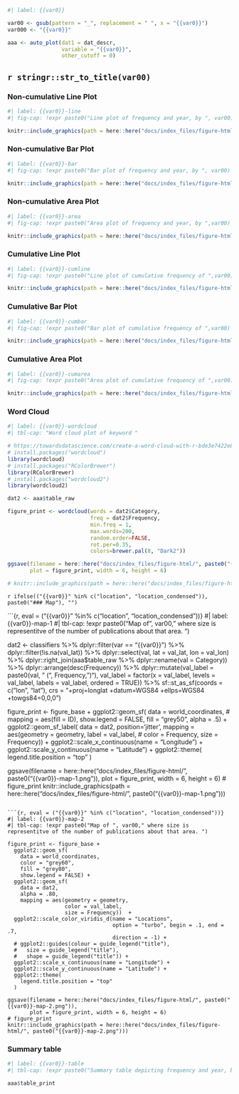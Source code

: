

```r
#| label: {{var0}}

var00 <- gsub(pattern = "_", replacement = " ", x = "{{var0}}")
var000 <- "{{var0}}"

aaa <- auto_plot(dat1 = dat_descr, 
                 variable = "{{var0}}", 
                 other_cutoff = 0)
```

## `r stringr::str_to_title(var00)`

### Non-cumulative Line Plot

```r
#| label: {{var0}}-line
#| fig-cap: !expr paste0("Line plot of frequency and year, by ", var00)

knitr::include_graphics(path = here::here("docs/index_files/figure-html/", paste0("{{var0}}-line.png")))
```

### Non-cumulative Bar Plot

```r
#| label: {{var0}}-bar
#| fig-cap: !expr paste0("Bar plot of frequency and year, by ", var00)

knitr::include_graphics(path = here::here("docs/index_files/figure-html/", paste0("{{var0}}-bar.png")))
```

### Non-cumulative Area Plot

```r
#| label: {{var0}}-area
#| fig-cap: !expr paste0("Area plot of frequency and year, by ",var00)

knitr::include_graphics(path = here::here("docs/index_files/figure-html/", paste0("{{var0}}-area.png")))
```

### Cumulative Line Plot

```r
#| label: {{var0}}-cumline
#| fig-cap: !expr paste0("Line plot of cumulative frequency of ",var00)

knitr::include_graphics(path = here::here("docs/index_files/figure-html/", paste0("{{var0}}-cumline.png")))
```

### Cumulative Bar Plot

```r
#| label: {{var0}}-cumbar
#| fig-cap: !expr paste0("Bar plot of cumulative frequency of ",var00)

knitr::include_graphics(path = here::here("docs/index_files/figure-html/", paste0("{{var0}}-cumbar.png")))
```

### Cumulative Area Plot

```r
#| label: {{var0}}-cumarea
#| fig-cap: !expr paste0("Area plot of cumulative frequency of ",var00)

knitr::include_graphics(path = here::here("docs/index_files/figure-html/", paste0("{{var0}}-cumarea.png")))
```

### Word Cloud

```r
#| label: {{var0}}-wordcloud
#| tbl-cap: "Word cloud plot of keyword "

# https://towardsdatascience.com/create-a-word-cloud-with-r-bde3e7422e8a
# install.packages("wordcloud")
library(wordcloud)
# install.packages("RColorBrewer")
library(RColorBrewer)
# install.packages("wordcloud2")
library(wordcloud2)

dat2 <- aaa$table_raw

figure_print <- wordcloud(words = dat2$Category, 
                          freq = dat2$Frequency, 
                          min.freq = 1,
                          max.words=200, 
                          random.order=FALSE, 
                          rot.per=0.35,
                          colors=brewer.pal(8, "Dark2"))

ggsave(filename = here::here("docs/index_files/figure-html/", paste0("{{var0}}-wordcloud.png")),
       plot = figure_print, width = 6, height = 6)

# knitr::include_graphics(path = here::here("docs/index_files/figure-html/", paste0("{{var0}}-wordcloud.png")))
```

`r ifelse(("{{var0}}" %in% c("location", "location_condensed")), paste0("### Map"), "")`

```{r, eval = ("{{var0}}" %in% c("location", "location_condensed"))}
#| label: {{var0}}-map-1
#| tbl-cap: !expr paste0("Map of ", var00," where size is representitve of the number of publications about that area. ")

dat2 <- classifiers %>% 
  dplyr::filter(var == "{{var0}}") %>% 
  dplyr::filter(!is.na(val_lat)) %>% 
  dplyr::select(val, 
                lat = val_lat, 
                lon = val_lon) %>% 
  dplyr::right_join(aaa$table_raw %>% 
                     dplyr::rename(val = Category)) %>% 
  dplyr::arrange(desc(Frequency)) %>% 
  dplyr::mutate(val_label = paste0(val, " (", Frequency, ")"), 
                val_label = factor(x = val_label, levels = val_label, labels = val_label, ordered = TRUE)) %>%
  sf::st_as_sf(coords = c("lon", "lat"),
               crs = "+proj=longlat +datum=WGS84 +ellps=WGS84 +towgs84=0,0,0") 

figure_print <- figure_base +
  ggplot2::geom_sf(
    data = world_coordinates, 
    # mapping = aes(fill = ID), 
    show.legend = FALSE, 
    fill = "grey50", 
    alpha = .5) + 
  ggplot2::geom_sf_label(
    data = dat2,
    position='jitter',
    mapping = aes(geometry = geometry,
                  label = val_label,
                  # color = Frequency,
                  size = Frequency))  +
  ggplot2::scale_x_continuous(name = "Longitude") +
  ggplot2::scale_y_continuous(name = "Latitude") + 
  ggplot2::theme(
    legend.title.position = "top"
  )

ggsave(filename = here::here("docs/index_files/figure-html/", paste0("{{var0}}-map-1.png")),
       plot = figure_print, width = 6, height = 6)
# figure_print
knitr::include_graphics(path = here::here("docs/index_files/figure-html/", paste0("{{var0}}-map-1.png")))
```

```{r, eval = ("{{var0}}" %in% c("location", "location_condensed"))}
#| label: {{var0}}-map-2
#| tbl-cap: !expr paste0("Map of ", var00," where size is representitve of the number of publications about that area. ")

figure_print <- figure_base +
  ggplot2::geom_sf(
    data = world_coordinates, 
    color = "grey60", 
    fill = "grey80",
    show.legend = FALSE) + 
  ggplot2::geom_sf(
    data = dat2,
    alpha = .80, 
    mapping = aes(geometry = geometry,
                  color = val_label,
                  size = Frequency))  + 
  ggplot2::scale_color_viridis_d(name = "Locations", 
                                 option = "turbo", begin = .1, end = .7,
                                 direction = -1) +
  # ggplot2::guides(colour = guide_legend("title"),
  #   size = guide_legend("title"),
  #   shape = guide_legend("title")) + 
  ggplot2::scale_x_continuous(name = "Longitude") +
  ggplot2::scale_y_continuous(name = "Latitude") + 
  ggplot2::theme(
    legend.title.position = "top"
  )

ggsave(filename = here::here("docs/index_files/figure-html/", paste0("{{var0}}-map-2.png")),
       plot = figure_print, width = 6, height = 6)
# figure_print
knitr::include_graphics(path = here::here("docs/index_files/figure-html/", paste0("{{var0}}-map-2.png")))
```

### Summary table

```r
#| label: {{var0}}-table
#| tbl-cap: !expr paste0("Summary table depicting frequency and year, by ", var00)

aaa$table_print
```

